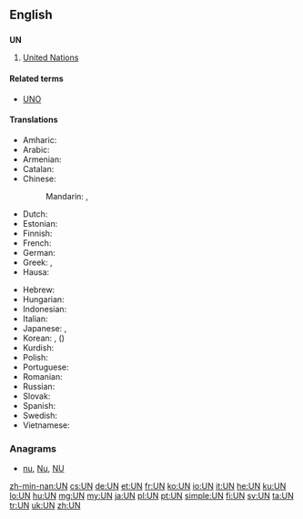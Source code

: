 {{also|Appendix:Variations of "un"}}
==English==
{{wikipedia | un (disambiguation)}}

==={{initialism-old|en}}===
'''UN'''

# [[United Nations]]

====Related terms====
* [[UNO]]

====Translations====
{{trans-top|United Nations}}
* Amharic: {{t|am|ተመድ|sc=Ethi}}
* Arabic: {{t|ar|الأمم المتحدة|f-p|tr=al-ʾumam al-muttaḥida}}
* Armenian: {{t+|hy|ՄԱԿ|tr=MAK}}
* Catalan: {{t+|ca|ONU}}
* Chinese:
*: Mandarin: {{t+|cmn|聯合國|sc=Hani}},  {{t+|cmn|联合国|tr=Liánhéguó|sc=Hani}}
* Dutch: {{t+|nl|VN}}
* Estonian: {{t|et|ÜRO}}
* Finnish: {{t+|fi|YK}}
* French: {{t+|fr|ONU}}
* German: {{t+|de|VN}}
* Greek: {{t+|el|ΟΗΕ}}, {{t|el|ΗE}}
* Hausa: {{t|ha|MƊD}}
{{trans-mid}}
* Hebrew: {{t|he|או״ם|tr=U.M.}}
* Hungarian: {{t+|hu|ENSZ}}
* Indonesian: {{t|id|PBB}}
* Italian: {{t+|it|ONU}}
* Japanese: {{t|ja|ＵＮ}}, {{t+|ja|国連|tr=こくれん, Kokuren}}
* Korean: {{t|ko|유엔|tr=yuen|sc=Kore}}, {{t|ko|국련|tr=gungnyeon|sc=Kore}} ({{t|ko|國聯|sc=Kore}})
* Kurdish: {{t+|ku|NY|tr=Neteweyên Yekbûyî|sc=ku-Arab}}
* Polish: {{t+|pl|ONZ}}
* Portuguese: {{t+|pt|ONU}}
* Romanian: {{t|ro|ONU}}
* Russian: {{t+|ru|ООН|f|tr=o-ón}}
* Slovak: {{t|sk|OSN}}
* Spanish: {{t+|es|ONU}}
* Swedish: {{t+|sv|FN}}
* Vietnamese: {{t+|vi|LHQ}}
{{trans-bottom}}

===Anagrams===
* [[nu#English|nu]], [[Nu#English|Nu]], [[NU#English|NU]]

[[zh-min-nan:UN]]
[[cs:UN]]
[[de:UN]]
[[et:UN]]
[[fr:UN]]
[[ko:UN]]
[[io:UN]]
[[it:UN]]
[[he:UN]]
[[ku:UN]]
[[lo:UN]]
[[hu:UN]]
[[mg:UN]]
[[my:UN]]
[[ja:UN]]
[[pl:UN]]
[[pt:UN]]
[[simple:UN]]
[[fi:UN]]
[[sv:UN]]
[[ta:UN]]
[[tr:UN]]
[[uk:UN]]
[[zh:UN]]